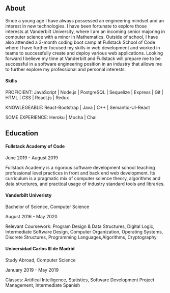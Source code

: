 ## About

Since a young age I have always possessed an engineering mindset and an interest
in new technologies. I have been fortunate to explore those interests
at Vanderbilt University, where I am an incoming senior majoring in
computer science with a minor in Mathematics. Outside of school, I have also
attended a 3-month coding boot camp at Fullstack School of Code where I have
further focused my skills in web development and worked in teams to successfully
create and deploy various web applications. Looking forward I believe my
time at Vanderbilt and Fullstack will prepare me to be successful in a
software engineering position in an industry that allows me to further
explore my professional and personal interests.

#### Skills

PROFICIENT: JavaScript | Node.js | PostgreSQL | Sequelize | Express | Git | HTML | CSS | React.js | Redux

KNOWLEGEABLE: React-Bootstrap | Java | C++ | Semantic-UI-React

SOME EXPERIENCE: Heroku | Mocha | Chai

## Education

#### Fullstack Academy of Code

June 2019 - August 2019

Fullstack Academy is a rigorous software development school teaching
professional level practices in front and back end web development.
Its curriculum is a pragmatic mix of computer science theory, algorithms
and data structures, and practical usage of industry standard
tools and libraries.

#### Vanderbilt Univeristy

Bachelor of Science, Computer Science

August 2016 - May 2020

Relevant Coursework:​ Program Design & Data Structures, Digital Logic,
Intermediate Software Design, Computer Organization, Operating Systems,
Discrete Structures, Programming Languages,Algorithms, Cryptography

#### Universidad Carlos III de Madrid

Study Abroad, Computer Science

January 2019 - May 2019

Classes: Artifical Intelligence, Statistics, Software Development Project Management, Intermediate Spanish
